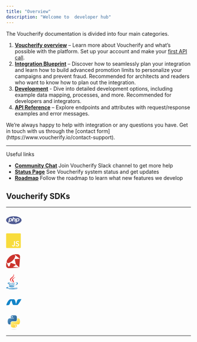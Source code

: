 ```yaml
---
title: "Overview"
description: "Welcome to  developer hub"
---
```


The Voucherify documentation is divided into four main categories.

1. **[Voucherify overview](/guides/welcome-to-voucherify.mdx)** – Learn more about Voucherify and what’s possible with the platform. Set up your account and make your [first API call](/guides/getting-started).
2. **[Integration Blueprint](/guides/integration-overview.mdx)** – Discover how to seamlessly plan your integration and learn how to build advanced promotion limits to personalize your campaigns and prevent fraud. Recommended for architects and readers who want to know how to plan out the integration.
3. **[Development](/guides/welcome.mdx)** - Dive into detailed development options, including example data mapping, processes, and more. Recommended for developers and integrators.
4. **[API Reference](/guides/introduction-1.mdx)** – Explore endpoints and attributes with request/response examples and error messages.

<Callout icon="notebook" color="#2196F3" iconType="regular">
  We’re always happy to help with integration or any questions you have. Get in touch with us through the [contact form](https://www.voucherify.io/contact-support).
</Callout>

***

Useful links

* [**Community Chat**](https://www.voucherify.io/community) Join Voucherify Slack channel to get more help
* [**Status Page**](https://status.voucherify.io/) See Voucherify system status and get updates
* [**Roadmap**](https://roadmap.voucherify.io/tabs/4-under-development) Follow the roadmap to learn what new features we develop

## Voucherify SDKs

***

<a href="https://github.com/rspective/voucherify-php-sdk" target="_blank"><svg xmlns="http://www.w3.org/2000/svg" width="42" height="42" viewBox="0 0 68 42" enable-background="new 0 0 68 42"><g fill="#4F5B93"><path d="M51 15.7h-2.8l-1.5 7.9h2.5c1.7 0 2.8-.3 3.7-.9.8-.6 1.4-1.7 1.7-3.1.3-1.4.2-2.4-.4-2.9-.6-.8-1.6-1-3.2-1m-31.7 0h-2.8L15 23.6h2.4c1.7 0 2.8-.3 3.7-.9s1.4-1.7 1.7-3.1c.3-1.4.2-2.4-.4-2.9-.5-.8-1.5-1-3.1-1"></path><path d="M34 3.6C15.3 3.6 0 11.4 0 21s15.2 17.4 34 17.4c18.7 0 34-7.8 34-17.4 0-9.6-15.3-17.4-34-17.4zm-9.6 20.8c-.8.7-1.7 1.3-2.7 1.7-1 .4-2.3.5-3.8.5h-3.5l-.9 5.1h-4l3.6-18.8H21c2.4 0 4 .6 5.1 1.8 1.1 1.3 1.4 3 1 5.2-.2.9-.5 1.7-.9 2.5-.6.6-1.1 1.4-1.8 2zm11.8 2.1l1.6-8.4c.2-.9.1-1.6-.2-1.9-.3-.4-1-.6-2-.6h-3.2l-2 10.8h-4L30 7.6h4l-.9 5.1h3.6c2.3 0 3.9.4 4.7 1.2s1.1 2.1.7 3.9l-1.7 8.7h-4.2zm22.4-6.7c-.2.9-.5 1.7-.9 2.5-.5.7-1 1.5-1.7 2.1-.8.7-1.7 1.3-2.7 1.7-1 .3-2.3.5-3.8.5H46l-.9 5.1h-4l3.6-18.8h7.8c2.4 0 4 .6 5.1 1.8 1.1 1.1 1.5 2.8 1 5.1z"></path></g></svg></a>
  
<a href="https://github.com/voucherifyio/voucherify-js-sdk" target="_blank"><svg xmlns="http://www.w3.org/2000/svg" width="40" height="42" viewBox="0 0 40 42" enable-background="new 0 0 40 42"><path fill="#F8DC3C" d="M38.3 1H1.7C.8 1 0 1.8 0 2.7v36.5c0 1 .8 1.7 1.7 1.7h36.5c1 0 1.7-.8 1.7-1.7V2.7c.1-.9-.7-1.7-1.6-1.7zM23.9 31.8c0 .5-.1 1-.2 1.7-.1.5-.3 1.1-.6 1.6s-.7.9-1.3 1.2c-.5.3-1.2.4-2.1.4-1.1 0-2-.3-2.7-.9-.7-.6-1.1-1.3-1.4-2.3l2.3-.6c.1.4.3.8.6 1.1.3.3.7.4 1.1.4.3 0 .6-.1.9-.2.3-.1.4-.3.5-.5.1-.3.2-.5.3-.9s.1-.7.1-1.1v-9.4h2.5v9.5zm11.3 2.3c-.3.5-.6 1-1.1 1.4-.4.3-1 .6-1.7.9-.6.2-1.3.3-1.9.3-.9 0-1.8-.2-2.7-.5-.9-.3-1.6-.9-2.1-1.5l1.7-1.7c.3.4.8.9 1.4 1.1.6.3 1.1.4 1.7.4.3 0 .6 0 .9-.1.3-.1.6-.2.8-.3.3-.2.4-.3.6-.6.2-.3.3-.6.3-1 0-.3-.1-.7-.3-1-.2-.3-.4-.4-.7-.6-.3-.2-.6-.3-1-.4-.4-.1-.8-.3-1.2-.4-.4-.2-.9-.3-1.3-.4-.4-.2-.8-.4-1.1-.7-.3-.3-.6-.7-.8-1.1-.2-.4-.3-1-.3-1.7s.2-1.3.4-1.8c.3-.5.7-1 1.1-1.3.4-.3 1-.6 1.7-.8.6-.2 1.2-.3 1.8-.3.7 0 1.4.1 2.2.3.7.3 1.4.6 1.9 1.1l-1.7 1.7c-.3-.3-.6-.6-1.1-.9-.5-.3-1-.3-1.5-.3-.3 0-.6 0-.9.1-.3.1-.5.2-.8.3-.3.2-.4.3-.6.6-.2.3-.3.5-.3.9s.1.6.2.8c.2.3.3.4.5.6.3.2.5.3.9.4.3.1.7.3 1 .3.4.2.9.3 1.4.5.5.2 1 .4 1.3.7.4.3.7.7 1 1.1s.3 1 .3 1.7c.5 1 .3 1.7 0 2.2z"></path></svg></a>

<a href="https://github.com/rspective/voucherify-ruby-sdk" target="_blank"><svg xmlns="http://www.w3.org/2000/svg" width="38" height="42" viewBox="0 0 38 42" enable-background="new 0 0 38 42"><path fill="#CC342D" d="M1.4 21.6c.3-.8.5-2.3 1.2-3.6 3.2-6.5 8.2-11.2 14.7-14.1 1.3-.6 2.8-.8 4.2-.8 1.8 0 2.9 1.2 3.1 3 .1.9.1 1.9-.3 2.8-3.1 8.4-9 14-17.4 17.2-.3.1-.7.2-1 .2-2.7.5-4.5-1.1-4.5-4.7zm21.8-6.3c4.5-.3 9.1-.7 13.8-1l-.8-.8C32.1 10.3 28 7 23.9 3.6c-.4-.3-.7-.8-1.2-1.6h4.6c1.7 0 3.5-.2 5.1.2 3.6.7 5.6 3 5.5 6.7-.1 3.5-.4 6.9-.7 10.4-.4 5.3-.8 10.5-1.2 15.8-.1.9-.2 1.9-.3 2.9-1.9-1.7-3.7-3.4-5.6-5-.3-.3-.4-.5-.7-.7-2.2-1.4-3.1-3.5-3.6-6.1-.7-3.3-1.6-6.6-2.4-9.9-.1-.2-.1-.5-.2-1zM6 35.5c1-.2 1.9-.2 2.8-.4.3-.1.8-.5.8-.8.8-2.6 1.6-5.2 2.4-7.9.1-.3.2-.4.3-.8 4.8 1.5 9.5 3 14.4 4.6-2.5 2.6-5.2 4.7-8.3 6.7 5.4.4 10.8.8 16.1 1.3v.2c-1.2.1-2.4.2-3.5.3-6.8.4-13.6.9-20.5 1.3-1.1-.1-2.2 0-3.3 0-4.6-.1-7.2-2.6-7.2-7.2 0-2.6.3-5.2.4-7.8 0-.2.3-.3.4-.6.3.2.6.3.7.6l4 9.6c.2.3.3.5.5.9z"></path></svg></a>

<a href="https://github.com/rspective/voucherify-java-sdk" target="_blank"><svg xmlns="http://www.w3.org/2000/svg" width="32" height="42" viewBox="0 0 32 42" enable-background="new 0 0 32 42"> <path fill="#E92D2F" stroke="#E92D2F" stroke-width=".094" stroke-miterlimit="10" d="M20.2 0c.9 1.1 1.3 2.7 1 4-.3 1.6-1.2 3-2.2 4.2-.8 1-1.8 1.8-2.8 2.7-1.2.9-2.3 1.9-3 3.3-.6 1.1-.8 2.4-.3 3.5.7 2 2.3 3.4 3.2 5.3-.9-.8-1.9-1.8-2.8-2.7-.9-1-1.8-2-2.4-3.3-.4-.8-.6-1.8-.3-2.8.3-.9.9-1.7 1.6-2.4 1.8-1.8 4.1-3.2 6-5.1 1-1 1.8-2.3 2.1-3.7.2-.9.1-2-.1-3zm-1.5 11.7c2-1.4 4.3-2.4 6.6-3.1-1.8 1.2-3.8 2.3-5.4 3.8-.6.6-1.2 1.2-1.4 2-.2.6-.1 1.3.1 1.8.4 1 1.2 1.8 1.7 2.7.5.8.6 1.8.2 2.6-.5 1.2-1.6 2.1-2.7 2.8-.2.1-.3.3-.4.3.8-.7 1.3-1.6 1.3-2.6 0-.8-.4-1.4-.9-1.9-1-1.2-1.8-2.8-1.7-4.4.1-1.8 1.3-3.1 2.6-4z"></path> <path fill="#0774BA" stroke="#0774BA" stroke-width=".094" stroke-miterlimit="10" d="M25.7 23.5c.4-.5 1.1-.7 1.8-.8 1.1-.2 2.3.2 3 .8.7.6 1.1 1.5.9 2.4-.2 1.1-.8 1.9-1.7 2.6-1.4 1.2-3.2 1.8-5 2.3l.3-.3c1.3-.8 2.7-1.6 3.7-2.8.6-.8 1.1-1.7.8-2.7-.2-1.1-1.3-1.9-2.4-2-.4.2-.9.3-1.4.5zm-20.6.9c1.8-.8 3.9-1.3 6-1.3-1.2.3-2.4.7-3.5 1.2-.3.2-.6.3-.8.6 0 .1.2.3.3.3.7.3 1.4.3 2.2.4 2.6.2 5.2.1 7.9-.1 2.6-.2 5.1-.5 7.6-.9-.6.3-1.2.5-1.7.8-.3.2-.6.3-.9.3-3.1.7-6.4.9-9.6.9-1.3 0-2.4 0-3.7-.1-1.3-.1-2.8-.2-4.1-.6-.2.1-.5 0-.8-.3-.2-.1-.2-.3 0-.5.3-.3.7-.5 1.1-.7zm2.5 4.4c.5-.4 1.2-.7 1.8-.8-.2.3-.5.5-.5.8 0 .3.2.4.3.5.3.2.8.3 1.1.3 1.9.2 3.9.3 6 .2 1.8-.1 3.6-.4 5.4-.7.5.4 1.1.8 1.7 1.1-2.2.7-4.4 1-6.6 1.2-2.1.2-4.3.2-6.4-.2-.8-.2-1.7-.3-2.4-.8-.3-.2-.7-.4-.8-.8 0-.4.1-.6.4-.8zm1.1 4.4c.5-.4 1.1-.6 1.6-.8-.2.2-.5.4-.3.7.3.3.8.4 1.2.5 1.8.3 3.4.3 5.2.3 1.3-.1 2.6-.3 3.9-.5.8.4 1.5.8 2.3 1.1-1.2.5-2.5.9-3.8 1.2-2.2.4-4.4.4-6.6.1-1-.2-1.9-.4-2.9-.8-.3-.2-.7-.4-.8-.8-.2-.4 0-.8.2-1zm-5.6 2.9c.9-.3 1.9-.6 2.9-.6.4 0 .8 0 1.2.3-1.2.1-2.4.3-3.4.9-.3.2-.5.3-.6.6 0 .3.3.4.6.5 1.5.6 3.1.8 4.6.9 4.6.4 9.3.3 13.9-.2 1.8-.2 3.5-.4 5.2-.8.5-.2 1.2-.3 1.5-.8.3-.3.1-.7-.2-.9.3.2.8.4.8.9-.2.5-.7.8-1 1-1.3.7-2.8 1-4.2 1.3-4.2.8-8.4 1-12.7.8-3.2-.1-6.4-.4-9.6-.9-.6-.2-1.2-.3-1.6-.7-.3-.3 0-.8.3-.9.6-.7 1.5-1.1 2.3-1.4zm25.5 3.5c1-.3 2.1-.8 2.9-1.6-.2.9-.9 1.5-1.7 1.9-1.4.8-3.1 1.1-4.7 1.4-3.4.5-6.9.7-10.3.6-2.4-.1-4.8-.2-7.1-.7-.6-.2-1.2-.3-1.7-.6 2.1.3 4.2.5 6.3.6 3.4.1 6.9 0 10.3-.4 2-.2 4-.6 6-1.2z"></path></svg></a>

<a href="https://github.com/voucherifyio/voucherify-dotNET-sdk" target="_blank"><svg xmlns="http://www.w3.org/2000/svg" viewBox="0 0 128 128" width="42" height="42"><path fill-rule="evenodd" clip-rule="evenodd" fill="#1384C8" d="M82.108 78.432c.479-1.232 1.022-2.445 1.427-3.701 2.288-7.097 4.554-14.2 6.805-21.309.865-2.731 1.813-5.42 3.515-7.767 2.692-3.709 6.442-5.652 10.88-6.331 1.741-.266 3.518-.389 5.28-.406 5.267-.05 10.536-.015 15.804-.01.28 0 .56.029.957.052-.129.304-.199.525-.311.724-1.955 3.494-3.872 7.009-5.885 10.468-3.505 6.022-7.016 12.042-10.631 17.998-2.319 3.819-4.834 7.52-7.687 10.974-2.105 2.548-4.321 4.984-7.146 6.77-1.925 1.217-3.981 1.929-6.315 1.917-8.278-.045-16.556-.012-24.834-.024-2.461-.004-4.568-.941-6.356-2.603-2.563-2.381-4.093-5.412-5.345-8.608-2.284-5.835-3.563-11.951-5.031-18.014-.688-2.838-1.47-5.654-2.215-8.478-.048-.183-.142-.354-.25-.617l-.577.542c-3.228 3.207-6.071 6.741-8.615 10.498-.693 1.024-.926 2.374-1.313 3.591-1.424 4.47-2.722 8.983-4.264 13.411-1.477 4.242-4.125 7.616-8.264 9.61-2.42 1.165-5.004 1.795-7.689 1.855-3.98.088-7.962.098-11.943.134-.952.009-.996-.069-.748-.99 1.707-6.338 3.87-12.514 6.58-18.492 2.794-6.167 6.085-12.048 10.231-17.419 2.823-3.657 5.941-7.031 9.843-9.582 1.979-1.293 4.083-2.315 6.477-2.584.394-.045.793-.073 1.189-.073 8.478-.004 16.956.082 25.433-.039 4.547-.065 7.839 1.855 10.304 5.515 1.533 2.276 2.63 4.761 3.553 7.328 1.861 5.178 3.018 10.547 4.325 15.878.748 3.051 1.581 6.081 2.379 9.12.06.228.157.446.238.668l.199-.006z"></path></svg></a>

<a href="https://github.com/voucherifyio/voucherify-python-sdk" target="_blank"><svg xmlns="http://www.w3.org/2000/svg" viewBox="0 0 128 128" width="42" height="42"><linearGradient id="a" gradientUnits="userSpaceOnUse" x1="70.252" y1="1237.476" x2="170.659" y2="1151.089" gradientTransform="matrix(.563 0 0 -.568 -29.215 707.817)"><stop offset="0" stop-color="#5A9FD4"></stop><stop offset="1" stop-color="#306998"></stop></linearGradient><path fill="url(#a)" d="M63.391 1.988c-4.222.02-8.252.379-11.8 1.007-10.45 1.846-12.346 5.71-12.346 12.837v9.411h24.693v3.137h-33.961c-7.176 0-13.46 4.313-15.426 12.521-2.268 9.405-2.368 15.275 0 25.096 1.755 7.311 5.947 12.519 13.124 12.519h8.491v-11.282c0-8.151 7.051-15.34 15.426-15.34h24.665c6.866 0 12.346-5.654 12.346-12.548v-23.513c0-6.693-5.646-11.72-12.346-12.837-4.244-.706-8.645-1.027-12.866-1.008zm-13.354 7.569c2.55 0 4.634 2.117 4.634 4.721 0 2.593-2.083 4.69-4.634 4.69-2.56 0-4.633-2.097-4.633-4.69-.001-2.604 2.073-4.721 4.633-4.721z"></path><linearGradient id="b" gradientUnits="userSpaceOnUse" x1="209.474" y1="1098.811" x2="173.62" y2="1149.537" gradientTransform="matrix(.563 0 0 -.568 -29.215 707.817)"><stop offset="0" stop-color="#FFD43B"></stop><stop offset="1" stop-color="#FFE873"></stop></linearGradient><path fill="url(#b)" d="M91.682 28.38v10.966c0 8.5-7.208 15.655-15.426 15.655h-24.665c-6.756 0-12.346 5.783-12.346 12.549v23.515c0 6.691 5.818 10.628 12.346 12.547 7.816 2.297 15.312 2.713 24.665 0 6.216-1.801 12.346-5.423 12.346-12.547v-9.412h-24.664v-3.138h37.012c7.176 0 9.852-5.005 12.348-12.519 2.578-7.735 2.467-15.174 0-25.096-1.774-7.145-5.161-12.521-12.348-12.521h-9.268zm-13.873 59.547c2.561 0 4.634 2.097 4.634 4.692 0 2.602-2.074 4.719-4.634 4.719-2.55 0-4.633-2.117-4.633-4.719 0-2.595 2.083-4.692 4.633-4.692z"></path><radialGradient id="c" cx="1825.678" cy="444.45" r="26.743" gradientTransform="matrix(0 -.24 -1.055 0 532.979 557.576)" gradientUnits="userSpaceOnUse"><stop offset="0" stop-color="#B8B8B8" stop-opacity=".498"></stop><stop offset="1" stop-color="#7F7F7F" stop-opacity="0"></stop></radialGradient><path opacity=".444" fill="url(#c)" enable-background="new" d="M97.309 119.597c0 3.543-14.816 6.416-33.091 6.416-18.276 0-33.092-2.873-33.092-6.416 0-3.544 14.815-6.417 33.092-6.417 18.275 0 33.091 2.872 33.091 6.417z"></path></svg></a>

***
